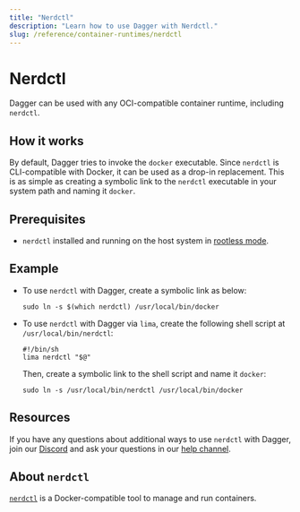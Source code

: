 ```yaml
---
title: "Nerdctl"
description: "Learn how to use Dagger with Nerdctl."
slug: /reference/container-runtimes/nerdctl
---
```


# Nerdctl

Dagger can be used with any OCI-compatible container runtime, including `nerdctl`.

## How it works

By default, Dagger tries to invoke the `docker` executable. Since `nerdctl` is CLI-compatible with Docker, it can be used as a drop-in replacement. This is as simple as creating a symbolic link to the `nerdctl` executable in your system path and naming it `docker`.

## Prerequisites

- `nerdctl` installed and running on the host system in [rootless mode](https://github.com/containerd/nerdctl/blob/main/docs/rootless.md).

## Example

- To use `nerdctl` with Dagger, create a symbolic link as below:

    ```shell
    sudo ln -s $(which nerdctl) /usr/local/bin/docker
    ```

- To use `nerdctl` with Dagger via `lima`, create the following shell script at `/usr/local/bin/nerdctl`:

    ```shell
    #!/bin/sh
    lima nerdctl "$@"
    ```

    Then, create a symbolic link to the shell script and name it `docker`:

    ```shell
    sudo ln -s /usr/local/bin/nerdctl /usr/local/bin/docker
    ```

## Resources

If you have any questions about additional ways to use `nerdctl` with Dagger, join our [Discord](https://discord.gg/dagger-io) and ask your questions in our [help channel](https://discord.com/channels/707636530424053791/1030538312508776540).

## About `nerdctl`

[`nerdctl`](https://github.com/containerd/nerdctl) is a Docker-compatible tool to manage and run containers.
